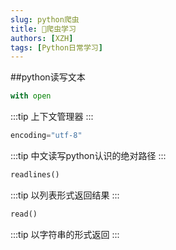 ```yaml
---
slug: python爬虫
title: 🐲爬虫学习
authors: [XZH]
tags: [Python日常学习]
---
```


##python读写文本

```py
with open
```
:::tip
上下文管理器
:::

```py
encoding="utf-8"
```

:::tip
中文读写python认识的绝对路径
:::

```py
readlines()
```

:::tip
以列表形式返回结果
:::

```py
read()
```

:::tip
以字符串的形式返回
:::